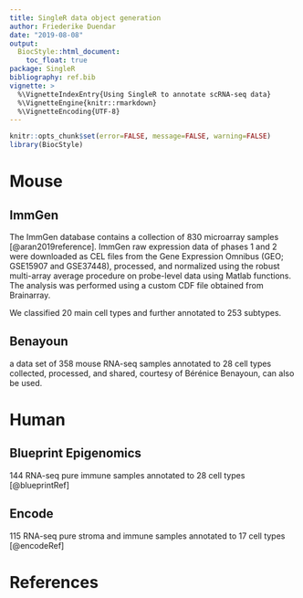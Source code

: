 ```yaml
---
title: SingleR data object generation
author: Friederike Duendar
date: "2019-08-08"
output:
  BiocStyle::html_document:
    toc_float: true
package: SingleR 
bibliography: ref.bib
vignette: >
  %\VignetteIndexEntry{Using SingleR to annotate scRNA-seq data}
  %\VignetteEngine{knitr::rmarkdown}
  %\VignetteEncoding{UTF-8}    
---
```


```r
knitr::opts_chunk$set(error=FALSE, message=FALSE, warning=FALSE)
library(BiocStyle)
```


# Mouse

## ImmGen

The ImmGen database contains a collection of 830 microarray samples [@aran2019reference].
ImmGen raw expression data of phases 1 and 2 were downloaded as CEL files from the Gene Expression Omnibus (GEO; GSE15907 and GSE37448), processed, and normalized using the robust multi-array average procedure on probe-level data using Matlab functions.
The analysis was performed using a custom CDF file obtained from Brainarray.

We classified 20 main cell types and further annotated to 253 subtypes.

## Benayoun

a data set of 358 mouse RNA-seq samples annotated to 28 cell types collected, processed, and shared, courtesy of Bérénice Benayoun, can also be used.


# Human

## Blueprint Epigenomics

144 RNA-seq pure immune samples annotated to 28 cell types [@blueprintRef]

## Encode

115 RNA-seq pure stroma and immune samples annotated to 17 cell types [@encodeRef]


# References

